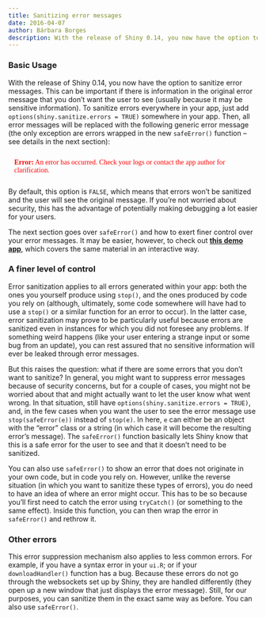 ```yaml
---
title: Sanitizing error messages
date: 2016-04-07
author: Bárbara Borges
description: With the release of Shiny 0.14, you now have the option to sanitize error messages. This can be important if there is information in the original error message that you don't want the user to see (usually because it may be sensitive information).
---
```


### Basic Usage

With the release of Shiny 0.14, you now have the option to sanitize error messages. This can be important if there is information in the original error message that you don't want the user to see (usually because it may be sensitive information). To sanitize errors everywhere in your app, just add `options(shiny.sanitize.errors = TRUE)` somewhere in your app. Then, all error messages will be replaced with the following generic error message (the only exception are errors wrapped in the new `safeError()` function -- see details in the next section):

<p style="color:#f00; font-family: serif; padding: 12px">
<strong>Error:</strong> An error has occurred. Check your logs or contact the app author for clarification.
</p>

By default, this option is `FALSE`, which means that errors won't be sanitized and the user will see the original message. If you're not worried about security, this has the advantage of potentially making debugging a lot easier for your users.

The next section goes over `safeError()` and how to exert finer control over your error messages. It may be easier, however, to check out **[this demo app](https://gallery.shinyapps.io/110-error-sanitization/)**, which covers the same material in an interactive way.

### A finer level of control

Error sanitization applies to all errors generated within your app: both the ones you yourself produce using `stop()`, and the ones produced by code you rely on (although, ultimately, some code somewhere will have had to use a `stop()` or a similar function for an error to occur). In the latter case, error sanitization may prove to be particularly useful because errors are sanitized even in instances for which you did not foresee any problems. If something weird happens (like your user entering a strange input or some bug from an update), you can rest assured that no sensitive information will ever be leaked through error messages.

But this raises the question: what if there are some errors that you don't want to sanitize? In general, you might want to suppress error messages because of security concerns, but for a couple of cases, you might not be worried about that and might actually want to let the user know what went wrong. In that situation, still have `options(shiny.sanitize.errors = TRUE)`, and, in the few cases when you want the user to see the error message use `stop(safeError(e))` instead of `stop(e)`. In here, `e` can either be an object with the "error" class or a string (in which case it will become the resulting error's message). The `safeError()` function basically lets Shiny know that this is a safe error for the user to see and that it doesn't need to be sanitized.

You can also use `safeError()` to show an error that does not originate in your own code, but in code you rely on. However, unlike the reverse situation (in which you want to sanitize these types of errors), you do need to have an idea of where an error might occur. This has to be so because you'll first need to catch the error using `tryCatch()` (or something to the same effect). Inside this function, you can then wrap the error in `safeError()` and rethrow it.

### Other errors

This error suppression mechanism also applies to less common errors. For example, if you have a syntax error in your `ui.R`; or if your `downloadHandler()` function has a bug. Because these errors do not go through the websockets set up by Shiny, they are handled differently (they open up a new window that just displays the error message). Still, for our purposes, you can sanitize them in the exact same way as before. You can also use `safeError()`. 
